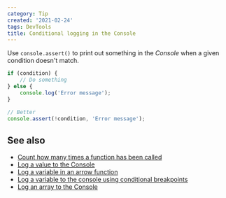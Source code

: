 ```yaml
---
category: Tip
created: '2021-02-24'
tags: DevTools
title: Conditional logging in the Console
---
```


Use `console.assert()` to print out something in the _Console_ when a given condition doesn't match.

```js
if (condition) {
    // Do something
} else {
    console.log('Error message');
}

// Better
console.assert(!condition, 'Error message');
```

## See also

-   [Count how many times a function has been called](https://phuoc.ng/collection/tips/count-how-many-times-a-function-has-been-called)
-   [Log a value to the Console](https://phuoc.ng/collection/tips/log-a-value-to-the-console)
-   [Log a variable in an arrow function](https://phuoc.ng/collection/tips/log-a-variable-in-an-arrow-function)
-   [Log a variable to the console using conditional breakpoints](https://phuoc.ng/collection/tips/log-a-variable-to-the-console-using-conditional-breakpoints)
-   [Log an array to the Console](https://phuoc.ng/collection/tips/log-an-array-to-the-console)
